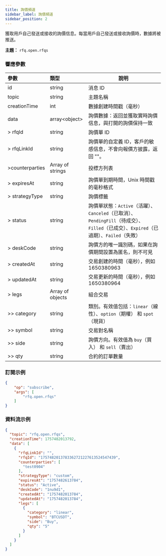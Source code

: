 ```yaml
---
title: 詢價頻道
sidebar_label: 詢價頻道
sidebar_position: 2
---
```

獲取用戶自己發送或接收的詢價信息。每當用戶自己發送或接收詢價時，數據將被推送。

**主題：** `rfq.open.rfqs`<br/>

### 響應參數
| 參數 | 類型 | 說明 |
|:----- |:-----|----- |
|id |string |消息 ID|
| topic             | string              | 主題名稱                                                                                                                             |
| creationTime      | int                 | 數據創建時間戳（毫秒）                                                                                                             |
| data              | array&lt;object&gt; | 詢價數據：返回並獲取實時詢價信息，與打開的詢價保持一致                                                              |
| > rfqId           | string              | 詢價單 ID                                                                                                                            |
| > rfqLinkId       | string              | 詢價單的自定義 ID，客戶的敏感信息，不會向報價方披露，返回 ""。               |
| >counterparties  | Array of strings    | 投標方列表                                                                                                                       |
| > expiresAt       | string              | 詢價單到期時間，Unix 時間戳的毫秒格式                                                     |
| > strategyType    | string              | 詢價標籤                                                                                                                         |
| > status          | string              | 詢價單狀態：`Active`（活躍）、`Canceled`（已取消）、`PendingFill`（待成交）、`Filled`（已成交）、`Expired`（已過期）、`Failed`（失敗）                                              |
| > deskCode        | string              | 詢價方的唯一識別碼，如果在詢價期間設置為匿名，則不可見                |
| > createdAt       | string              | 交易創建的時間（毫秒），例如 1650380963                                                                        |
| > updatedAt       | string              | 交易更新的時間（毫秒），例如 1650380964                                                                        |
| > legs            | Array of objects    | 組合交易                                                                                                               |
| >> category       | string              | 類別。有效值包括：`linear`（線性）、`option`（期權） 和 `spot`（現貨）                                                                         |
| >> symbol         | string              | 交易對名稱                                                                                                              |
| >> side           | string              | 詢價方向。有效值為 `buy`（買入） 和 `sell`（賣出）                                                                                      |
| >> qty            | string              | 合約的訂單數量                                                                                                      |

### 訂閱示例
```json
{
    "op": "subscribe",
    "args": [
        "rfq.open.rfqs"
    ]
}
```

### 資料流示例

```json
{
  "topic": "rfq.open.rfqs",
  "creationTime": 1757482013792,
  "data": [
    {
      "rfqLinkId": "",
      "rfqId": "1757482013783362721227613524547439",
      "counterparties": [
        "test0904"
      ],
      "strategyType": "custom",
      "expiresAt": "1757482613784",
      "status": "Active",
      "deskCode": "1nu9d1",
      "createdAt": "1757482013784",
      "updatedAt": "1757482013784",
      "legs": [
        {
          "category": "linear",
          "symbol": "BTCUSDT",
          "side": "Buy",
          "qty": "5"
        }
      ]
    }
  ]
}
```
